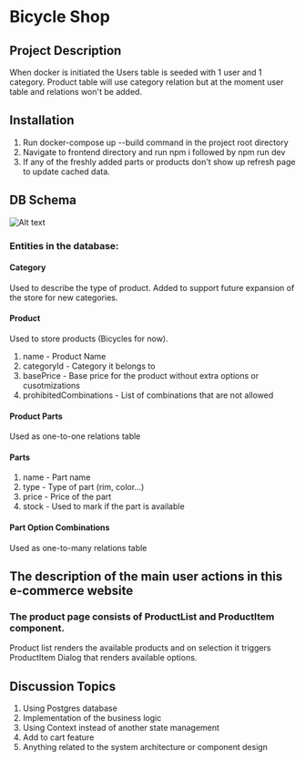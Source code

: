 
# Bicycle Shop

## Project Description
When docker is initiated the Users table is seeded with 1 user and 1 category.
Product table will use category relation but at the moment user table and relations won't be added.

## Installation
1. Run docker-compose up --build command in the project root directory
2. Navigate to frontend directory and run npm i followed by npm run dev
3. If any of the freshly added parts or products don't show up refresh page to update cached data.

## DB Schema
![Alt text](https://i.imgur.com/y4jgA5O.png "DB Schema")
### Entities in the database:
#### Category
Used to describe the type of product.
Added to support future expansion of the store for new categories.
#### Product
Used to store products (Bicycles for now).
1. name - Product Name
2. categoryId - Category it belongs to
3. basePrice - Base price for the product without extra options or cusotmizations
4. prohibitedCombinations - List of combinations that are not allowed
#### Product Parts
Used as one-to-one relations table
#### Parts
1. name - Part name
2. type - Type of part (rim, color...)
3. price - Price of the part
4. stock - Used to mark if the part is available
#### Part Option Combinations
Used as one-to-many relations table

## The description of the main user actions in this e-commerce website
### The product page consists of ProductList and ProductItem component.
Product list renders the available products and on selection it triggers ProductItem Dialog that renders available options.

## Discussion Topics
  1. Using Postgres database
  2. Implementation of the business logic
  3. Using Context instead of another state management
  4. Add to cart feature
  5. Anything related to the system architecture or component design
